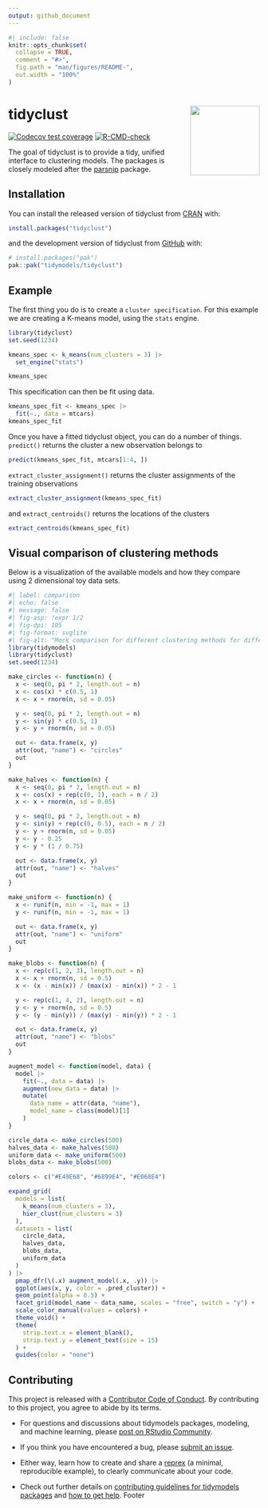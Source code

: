 ```yaml
---
output: github_document
---
```


<!-- README.md is generated from README.Rmd. Please edit that file -->

```r
#| include: false
knitr::opts_chunk$set(
  collapse = TRUE,
  comment = "#>",
  fig.path = "man/figures/README-",
  out.width = "100%"
)
```

# tidyclust <img src="man/figures/logo.svg" align="right" height="139" />

<!-- badges: start -->
[![Codecov test coverage](https://codecov.io/gh/tidymodels/tidyclust/branch/main/graph/badge.svg)](https://app.codecov.io/gh/tidymodels/tidyclust?branch=main)
[![R-CMD-check](https://github.com/tidymodels/tidyclust/actions/workflows/R-CMD-check.yaml/badge.svg)](https://github.com/tidymodels/tidyclust/actions/workflows/R-CMD-check.yaml)
<!-- badges: end -->

The goal of tidyclust is to provide a tidy, unified interface to clustering models. The packages is closely modeled after the [parsnip](https://parsnip.tidymodels.org/) package.

## Installation

You can install the released version of tidyclust from [CRAN](https://CRAN.R-project.org) with:

``` r
install.packages("tidyclust")
```


and the development version of tidyclust from [GitHub](https://github.com/) with:

``` r
# install.packages("pak")
pak::pak("tidymodels/tidyclust")
```

## Example

The first thing you do is to create a `cluster specification`. For this example we are creating a K-means model, using the `stats` engine.

```r
library(tidyclust)
set.seed(1234)

kmeans_spec <- k_means(num_clusters = 3) |>
  set_engine("stats")

kmeans_spec
```

This specification can then be fit using data.

```r
kmeans_spec_fit <- kmeans_spec |>
  fit(~., data = mtcars)
kmeans_spec_fit
```

Once you have a fitted tidyclust object, you can do a number of things. `predict()` returns the cluster a new observation belongs to

```r
predict(kmeans_spec_fit, mtcars[1:4, ])
```

`extract_cluster_assignment()` returns the cluster assignments of the training observations

```r
extract_cluster_assignment(kmeans_spec_fit)
```

and `extract_centroids()` returns the locations of the clusters

```r
extract_centroids(kmeans_spec_fit)
```

## Visual comparison of clustering methods

Below is a visualization of the available models and how they compare using 2 dimensional toy data sets.

```r
#| label: comparison
#| echo: false
#| message: false
#| fig-asp: !expr 1/2
#| fig-dpi: 105
#| fig-format: svglite
#| fig-alt: "Mock comparison for different clustering methods for different data sets. Each row correspods to a clustering method, each column corresponds to a data set type."
library(tidymodels)
library(tidyclust)
set.seed(1234)

make_circles <- function(n) {
  x <- seq(0, pi * 2, length.out = n)
  x <- cos(x) * c(0.5, 1)
  x <- x + rnorm(n, sd = 0.05)

  y <- seq(0, pi * 2, length.out = n)
  y <- sin(y) * c(0.5, 1)
  y <- y + rnorm(n, sd = 0.05)

  out <- data.frame(x, y)
  attr(out, "name") <- "circles"
  out
}

make_halves <- function(n) {
  x <- seq(0, pi * 2, length.out = n)
  x <- cos(x) + rep(c(0, 1), each = n / 2)
  x <- x + rnorm(n, sd = 0.05)

  y <- seq(0, pi * 2, length.out = n)
  y <- sin(y) + rep(c(0, 0.5), each = n / 2)
  y <- y + rnorm(n, sd = 0.05)
  y <- y - 0.25
  y <- y * (1 / 0.75)

  out <- data.frame(x, y)
  attr(out, "name") <- "halves"
  out
}

make_uniform <- function(n) {
  x <- runif(n, min = -1, max = 1)
  y <- runif(n, min = -1, max = 1)

  out <- data.frame(x, y)
  attr(out, "name") <- "uniform"
  out
}

make_blobs <- function(n) {
  x <- rep(c(1, 2, 3), length.out = n)
  x <- x + rnorm(n, sd = 0.5)
  x <- (x - min(x)) / (max(x) - min(x)) * 2 - 1

  y <- rep(c(1, 4, 2), length.out = n)
  y <- y + rnorm(n, sd = 0.5)
  y <- (y - min(y)) / (max(y) - min(y)) * 2 - 1

  out <- data.frame(x, y)
  attr(out, "name") <- "blobs"
  out
}

augment_model <- function(model, data) {
  model |>
    fit(~., data = data) |>
    augment(new_data = data) |>
    mutate(
      data_name = attr(data, "name"),
      model_name = class(model)[1]
    )
}

circle_data <- make_circles(500)
halves_data <- make_halves(500)
uniform_data <- make_uniform(500)
blobs_data <- make_blobs(500)

colors <- c("#E49E68", "#6899E4", "#E068E4")

expand_grid(
  models = list(
    k_means(num_clusters = 3),
    hier_clust(num_clusters = 3)
  ),
  datasets = list(
    circle_data,
    halves_data,
    blobs_data,
    uniform_data
  )
) |>
  pmap_dfr(\(.x) augment_model(.x, .y)) |>
  ggplot(aes(x, y, color = .pred_cluster)) +
  geom_point(alpha = 0.5) +
  facet_grid(model_name ~ data_name, scales = "free", switch = "y") +
  scale_color_manual(values = colors) +
  theme_void() +
  theme(
    strip.text.x = element_blank(),
    strip.text.y = element_text(size = 15)
  ) +
  guides(color = "none")
```

## Contributing

This project is released with a [Contributor Code of Conduct](https://contributor-covenant.org/version/2/0/CODE_OF_CONDUCT.html). By contributing to this project, you agree to abide by its terms.

- For questions and discussions about tidymodels packages, modeling, and machine learning, please [post on RStudio Community](https://forum.posit.co/new-topic?category_id=15&tags=tidymodels,question).

- If you think you have encountered a bug, please [submit an issue](https://github.com/tidymodels/tidyclust/issues).

- Either way, learn how to create and share a [reprex](https://reprex.tidyverse.org/articles/articles/learn-reprex.html) (a minimal, reproducible example), to clearly communicate about your code.

- Check out further details on [contributing guidelines for tidymodels packages](https://www.tidymodels.org/contribute/) and [how to get help](https://www.tidymodels.org/help/).
Footer
